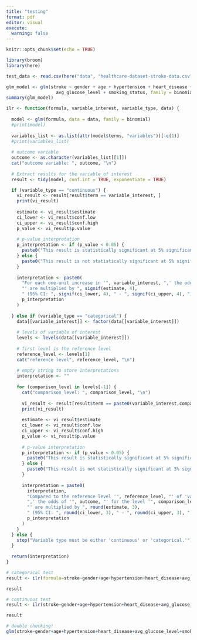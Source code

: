 ```yaml
---
title: "testing"
format: pdf
editor: visual
execute:
  warning: false
---
```


```r
knitr::opts_chunk$set(echo = TRUE)
```

```r
library(broom)
library(here)
```

```r
test_data <- read.csv(here("data", "healthcare-dataset-stroke-data.csv"))

glm_model <- glm(stroke ~ gender + age + hypertension + heart_disease +
                   avg_glucose_level + smoking_status, family = binomial, data = test_data)
summary(glm_model)
```

```r
ilr <- function(formula, variable_interest, variable_type, data) {
  
  model <- glm(formula, data = data, family = binomial)
  #print(model)
  
  variables_list <- as.list(attr(model$terms, "variables"))[-c(1)]
  #print(variables_list)
  
  # outcome variable
  outcome <- as.character(variables_list[[1]])
  cat("outcome variable: ", outcome, "\n")
  
  # Extract results for the variable of interest
  result <- tidy(model, conf.int = TRUE, exponentiate = TRUE)

  if (variable_type == "continuous") {
    vi_result <- result[result$term == variable_interest, ]
    print(vi_result)
  
    estimate <- vi_result$estimate
    ci_lower <- vi_result$conf.low
    ci_upper <- vi_result$conf.high
    p_value <- vi_result$p.value
    
    # p-value interpretation
    p_interpretation <- if (p_value < 0.05) {
      paste0("This result is statistically significant at 5% significance level (p-value: ", signif(p_value, 4), ").")
    } else {
      paste0("This result is not statistically significant at 5% significance level (p-value: ", signif(p_value, 4), ").")
    }
    
    interpretation <- paste0(
      "For each one-unit increase in '", variable_interest, ",' the odds of '", outcome,
      "' are multiplied by ", signif(estimate, 4),
      " (95% CI: ", signif(ci_lower, 4), " - ", signif(ci_upper, 4), "). ",
      p_interpretation
    )
  
  } else if (variable_type == "categorical") {
    data[[variable_interest]] <- factor(data[[variable_interest]])
    
    # levels of variable of interest
    levels <- levels(data[[variable_interest]])
    
    # first level is the reference level
    reference_level <- levels[1]
    cat("reference level", reference_level, "\n")
    
    # empty string to store interpretations
    interpretation <- ""
    
    for (comparison_level in levels[-1]) {
      cat("comparison_level: ", comparison_level, "\n")
      
      vi_result <- result[result$term == paste0(variable_interest,comparison_level), ]
      print(vi_result)
    
      estimate <- vi_result$estimate
      ci_lower <- vi_result$conf.low
      ci_upper <- vi_result$conf.high
      p_value <- vi_result$p.value
      
      # p-value interpretation
      p_interpretation <- if (p_value < 0.05) {
        paste0("This result is statistically significant at 5% significance level (p-value: ", p_value, "). ")
      } else {
        paste0("This result is not statistically significant at 5% significance level (p-value: ", p_value, "). ")
      }
      
      interpretation = paste0(
        interpretation,
        "Compared to the reference level '", reference_level, "' of 'variable: ", variable_interest,
        ",' the odds of '", outcome, "' for the level '", comparison_level, 
        "' are multiplied by ", round(estimate, 3),
        " (95% CI: ", round(ci_lower, 3), " - ", round(ci_upper, 3), "). ",
        p_interpretation
      )
    }
  } else {
    stop("Variable type must be either 'continuous' or 'categorical.'")
  }
  
  return(interpretation)
}
```

```r
# categorical test
result <- ilr(formula=stroke~gender+age+hypertension+heart_disease+avg_glucose_level+smoking_status,data=test_data, variable_interest="gender", variable_type="categorical")

result
```

```r
# continuous test
result <- ilr(stroke~gender+age+hypertension+heart_disease+avg_glucose_level+smoking_status,data=test_data, variable_interest="age", variable_type="continuous")

result
```

```r
# double checking!
glm(stroke~gender+age+hypertension+heart_disease+avg_glucose_level+smoking_status,data=test_data, family=binomial)
```
